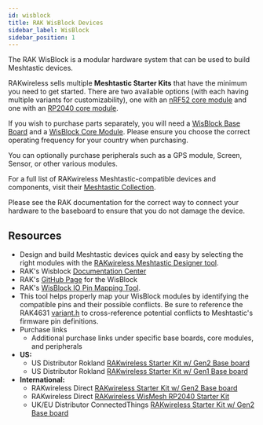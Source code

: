```yaml
---
id: wisblock
title: RAK WisBlock Devices
sidebar_label: WisBlock
sidebar_position: 1
---
```



The RAK WisBlock is a modular hardware system that can be used to build Meshtastic devices.

RAKwireless sells multiple **Meshtastic Starter Kits** that have the minimum you need to get started. There are two available options (with each having multiple variants for customizability), one with an [nRF52 core module](https://store.rakwireless.com/products/wisblock-meshtastic-starter-kit) and one with an [RP2040 core module](https://store.rakwireless.com/products/wisblock-rp2040-starter-kit-for-meshtastic).

If you wish to purchase parts separately, you will need a [WisBlock Base Board](./base-board) and a [WisBlock Core Module](./core-module). Please ensure you choose the correct operating frequency for your country when purchasing.

You can optionally purchase peripherals such as a GPS module, Screen, Sensor, or other various modules.

For a full list of RAKwireless Meshtastic-compatible devices and components, visit their [Meshtastic Collection](https://store.rakwireless.com/collections/meshtastic).

Please see the RAK documentation for the correct way to connect your hardware to the baseboard to ensure that you do not damage the device.

## Resources

- Design and build Meshtastic devices quick and easy by selecting the right modules with the [RAKwireless Meshtastic Designer tool](http://meshtastic-designer.rakwireless.com?utm_source=website_partner&utm_medium=referral&utm_campaign=rak_meshtastic_collab).
- RAK's Wisblock [Documentation Center](https://docs.rakwireless.com/Product-Categories/WisBlock)
- RAK's [GitHub Page](https://github.com/RAKWireless/WisBlock) for the WisBlock
- RAK's [WisBlock IO Pin Mapping Tool](https://docs.rakwireless.com/Knowledge-Hub/Pin-Mapper/).
- This tool helps properly map your WisBlock modules by identifying the compatible pins and their possible conflicts. Be sure to reference the RAK4631 [variant.h](https://github.com/meshtastic/firmware/blob/master/variants/rak4631/variant.h) to cross-reference potential conflicts to Meshtastic's firmware pin definitions.
- Purchase links
  - Additional purchase links under specific base boards, core modules, and peripherals
- **US:**
  - US Distributor Rokland [RAKwireless Starter Kit w/ Gen2 Base board](https://store.rokland.com/products/rak-wireless-wisblock-meshtastic-starter-kit)
  - US Distributor Rokland [RAKwireless Starter Kit w/ Gen1 Base board](https://store.rokland.com/products/rakwireless-meshtastic-starter-kit-alternative-with-rak5005-o-base)
- **International:**
  - RAKwireless Direct [RAKwireless Starter Kit w/ Gen2 Base board](https://store.rakwireless.com/products/wisblock-meshtastic-starter-kit)
  - RAKwireless Direct [RAKwireless WisMesh RP2040 Starter Kit](https://store.rakwireless.com/products/wisblock-rp2040-starter-kit-for-meshtastic)
  - UK/EU Distributor ConnectedThings [RAKwireless Starter Kit w/ Gen2 Base board](https://connectedthings.store/gb/meshtastic/rak-wisblock-meshtastic-starter-kit.html)
